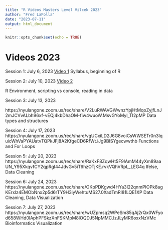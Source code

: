 ```yaml
---
title: "R Videos Masters Level Vilcek 2023"
author: "Fred LaPolla"
date: "2023-07-11"
output: html_document
---
```


```r
knitr::opts_chunk$set(echo = TRUE)
```

# Videos 2023

Session 1: July 6, 2023
<a href="https://nyulangone.zoom.us/rec/share/omn8QwzgCoTU65J712Tix5bey--LDLpmKnMjwEU0H8gxj4Er08sqED-dJyqpc9zF.uSGaB2cDxrtMP7A7">Video 1</a>
Syllabus, beginning of R


Session 2: July 10, 2023
<a href="https://nyulangone.zoom.us/rec/share/fkSr0sne1Q5no4fXENlYljsgFI6ZlXnNqyn8BoXTWKbfmApZLCrVqGdCtyUj6wnY.aI3PpKZX5A7Oy2b8">Video 2</a> 

R Environment, scripting vs console, reading in data

Session 3: July 13, 2023

https://nyulangone.zoom.us/rec/share/V2LuRWAVGWwnzYpjHtMqoZyjfLnJ2mJCVvALbh96xf-vEQj4kbDhaOM-fiw4wuoW.MsvGYoMyl_TI2pMP
Data types and structures

Session 4: July 17, 2023
https://nyulangone.zoom.us/rec/share/vgUCxiLD2J6G8voiCsWWSETr0n3IquicWhVaPYAUatvTQPkJFj8A2KfgeCD6RfWt.iJg9BISYgecwwthb
Functions and For Loops

Session 5: July 20, 2023
https://nyulangone.zoom.us/rec/share/RaKxF8ZqwHt5F9IAmM44yXm89aaUN_Y95XkqvfCY2qpRgI44JdvGv5iT6hzOTjKE.rvkVQhVRpL_LEG4q
Ifelse, Data Cleaning

Session 6: July 24, 2023
https://nyulangone.zoom.us/rec/share/OKpPDKgwd4HYa3I22qnmPIOPk8agKErxlz4EMObNnx2p5d6rTY9H3iyWehtuMS27.0XadTmRl81LQE1XP
Data Cleaning, Data Visualization

Session 7: July 27, 2023
https://nyulangone.zoom.us/rec/share/wUZpmsq2WPeSm85qAj2rQx0WFyod658WHd0lAphPFSkzXnFSKMpM8lOQDJ5NpMMC.IzJLyMR6oxxNzVMc
Bioinformatics Visualization
